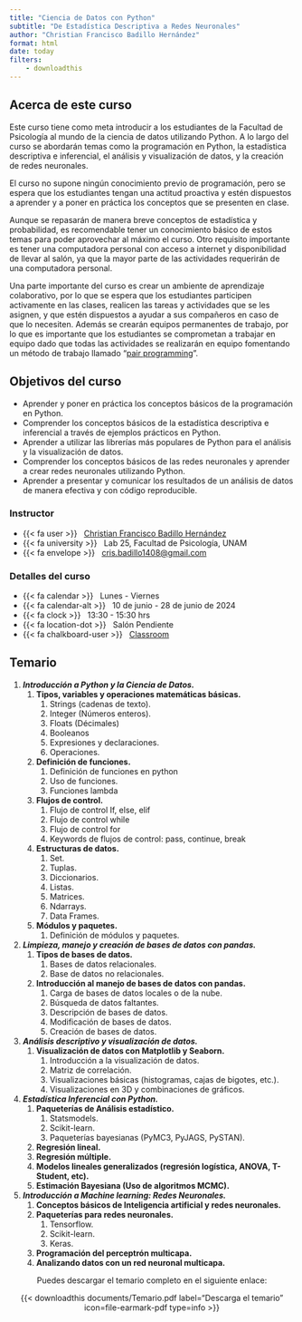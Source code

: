 ```yaml
---
title: "Ciencia de Datos con Python"
subtitle: "De Estadística Descriptiva a Redes Neuronales"
author: "Christian Francisco Badillo Hernández"
format: html
date: today
filters:
    - downloadthis
---
```


## Acerca de este curso

Este curso tiene como meta introducir a los estudiantes de la Facultad de Psicología al mundo de la ciencia de datos utilizando Python. A lo largo del curso se abordarán temas como la programación en Python, la estadística descriptiva e inferencial, el análisis y visualización de datos, y la creación de redes neuronales.

El curso no supone ningún conocimiento previo de programación, pero se espera que los estudiantes tengan una actitud proactiva y estén dispuestos a aprender y a poner en práctica los conceptos que se presenten en clase.

Aunque se repasarán de manera breve conceptos de estadística y probabilidad, es recomendable tener un conocimiento básico de estos temas para poder aprovechar al máximo el curso. Otro requisito importante es tener una computadora personal con acceso a internet y disponibilidad de llevar al salón, ya que la mayor parte de las actividades requerirán de una computadora personal.

Una parte importante del curso es crear un ambiente de aprendizaje colaborativo, por lo que se espera que los estudiantes participen activamente en las clases, realicen las tareas y actividades que se les asignen, y que estén dispuestos a ayudar a sus compañeros en caso de que lo necesiten. Además se crearán equipos permanentes de trabajo, por lo que es importante que los estudiantes se comprometan a trabajar en equipo dado que todas las actividades se realizarán en equipo fomentando un método de trabajo llamado "[pair programming](https://es.wikipedia.org/wiki/Programaci%C3%B3n_en_pareja)".

## Objetivos del curso

- Aprender y poner en práctica los conceptos básicos de la programación en Python.
- Comprender los conceptos básicos de la estadística descriptiva e inferencial a través de ejemplos prácticos en Python.
- Aprender a utilizar las librerías más populares de Python para el análisis y la visualización de datos.
- Comprender los conceptos básicos de las redes neuronales y aprender a crear redes neuronales utilizando Python.
- Aprender a presentar y comunicar los resultados de un análisis de datos de manera efectiva y con código reproducible.


::: {.grid .course-details .course-details-smaller}

::: {.g-col-6}

### Instructor

- {{< fa user >}} &nbsp; [Christian Francisco Badillo Hernández](https://christian-f-badillo.github.io/Ciencia-de-datos-con-Python-de-estadistica-descriptiva-a-redes-neuronales/about.html)
- {{< fa university >}} &nbsp; Lab 25, Facultad de Psicología, UNAM
- {{< fa envelope >}} &nbsp; [cris.badillo1408@gmail.com](mailto:cris.badillo1408@gmail.com)
:::

::: {.g-col-6}
### Detalles del curso

- {{< fa calendar >}} &nbsp; Lunes - Viernes
- {{< fa calendar-alt >}} &nbsp; 10 de junio - 28 de junio de 2024
- {{< fa clock >}} &nbsp; 13:30 - 15:30 hrs
- {{< fa location-dot >}} &nbsp; Salón Pendiente
- {{< fa chalkboard-user >}} &nbsp; [Classroom](https://classroom.google.com/c/NjgzMzUzMjU1NDQ0?cjc=2q4o7ve)
:::

:::

## Temario

1. ***Introducción a Python y la Ciencia de Datos.***
   1. **Tipos, variables y operaciones matemáticas básicas.**      
      1. Strings (cadenas de texto).
      2. Integer (Números enteros).
      3. Floats (Décimales)
      4. Booleanos
      5. Expresiones y declaraciones.
      6. Operaciones.
   2. **Definición de funciones.**
      1. Definición de funciones en python
      2. Uso de funciones.
      3. Funciones lambda
   3. **Flujos de control.**
      1. Flujo de control If, else, elif
      2. Flujo de control while
      3. Flujo de control for
      4. Keywords de flujos de control: pass, continue, break
    4. **Estructuras de datos.**
       1. Set.
       2. Tuplas.
       3. Diccionarios.
       4. Listas.
       5. Matrices.
       6. Ndarrays.
       7. Data Frames.
   4. **Módulos y paquetes.**
      1. Definición de módulos y paquetes.

2. ***Limpieza, manejo y creación de bases de datos con pandas.***
   1. **Tipos de bases de datos.**
      1. Bases de datos relacionales.
      2. Base de datos no relacionales.
   2. **Introducción al manejo de bases de datos con pandas.**
      1. Carga de bases de datos locales o de la nube.
      2. Búsqueda de datos faltantes.
      3. Descripción de bases de datos.
      4. Modificación de bases de datos.
      5. Creación de bases de datos.
   
3. ***Análisis descriptivo y visualización de datos.***
   1. **Visualización de datos con Matplotlib y Seaborn.**
      1. Introducción a la visualización de datos.
      2. Matriz de correlación.
      3. Visualizaciones básicas (histogramas, cajas de bigotes, etc.).
      4.  Visualizaciones en 3D y combinaciones de gráficos.

4. ***Estadística Inferencial con Python.***
   1. **Paqueterías de Análisis estadístico.**
      1. Statsmodels.
      2. Scikit-learn.
      3. Paqueterías bayesianas (PyMC3, PyJAGS, PySTAN).
   2. **Regresión lineal.**
   3. **Regresión múltiple.**
   4. **Modelos lineales generalizados (regresión logística, ANOVA, T-Student, etc).**
   5. **Estimación Bayesiana (Uso de algoritmos MCMC).**

5. ***Introducción a Machine learning: Redes Neuronales.***
   1. **Conceptos básicos de Inteligencia artificial y redes neuronales.**
   2. **Paqueterías para redes neuronales.**
      1. Tensorflow.
      2. Scikit-learn.
      3. Keras.
   3. **Programación del perceptrón multicapa.**
   4. **Analizando datos con un red neuronal multicapa.**

<center>
Puedes descargar el temario completo en el siguiente enlace:

{{< downloadthis documents/Temario.pdf label="Descarga el temario" icon=file-earmark-pdf type=info >}}
\
<center/>
